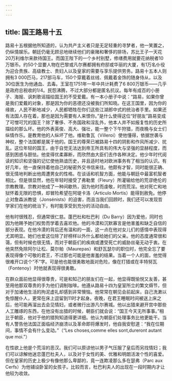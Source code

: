 ```yaml
---
---
---
```

title: 国王路易十五
---




路易十五根据他所知道的，认为共产主义者只是无足轻重的寻梦者，他一笑置之，仍纵情娱乐。朝廷仍毫无顾忌地继续他们的豪赌和奢侈的排场，苏比王子一天花20万利维尔来款待国王。而国王陛下的一个乡村别墅，修缮费用就要花纳税者10万银币。约50个显要人物在巴黎或凡尔赛都拥有府邸或华丽的大厦，有1万名仆役为迎合贵族、高级教士、贵妇人以及皇家的需要与享乐提供劳务。路易十五本人则拥有3 000匹马，217部马车，150个穿戴着丝绒、佩戴着金饰的随身侍从，以及30位医生为他通血、去毒。王室在1751年一年中共计耗费了6 800万银币——几乎是政府总税收的1/4。民怨沸腾，不过大部分都是匿名抗议。每年有成百的小册子、海报、讽刺歌谣描绘国王的不受爱戴。有一本小册子中说：“路易，如果你曾是我们爱戴的对象，那是因为你的恶德还没被我们所知晓。在这王国里，因为你的缘故，人民不断地减少，人民都牺牲在你们这些江湖郎中式的统治者手里。如果还有法国人存在着，那也是因为需要有人来恨你。”是什么使得这位“好朋友”路易变成了可憎可咒的国王？除了奢侈、不务国政和淫乱外，他本人并不如报复性的历史所描绘的那么坏。他的外表英俊、高大、强壮，能一整个下午狩猎，而夜晚与女士们纵情作乐。是教育他的人纵坏了他。维勒鲁瓦（Villeroi）使他懂得，依据世袭与神权，整个法国都是属于他的。国王的尊荣已被路易十四的阴影和作风所减少、扰乱。这位年轻的国王，由于自觉无法达到帝王所具有的伟大与坚强的显赫程度，而感到困惑与胆怯。他变得优柔寡断，而欣然由大臣们去作各种决定。他少年时代阅读的知识和坚强的记忆使他熟谙历史，并且适时地对欧洲事务有了相当的认识。有好几年，他一直保持着他自己的秘密外交书信来往。他颇有才智，同时能很正确、很无情地判断出他周遭男女的性格。在谈话和机智方面，他能与朝廷中最富机智者相比。但是很显然，他在年轻时接受了弗勒里（Fleury）所灌输给他的荒谬绝伦的宗教教理。宗教对他成了一种间歇热，因为他时而虔敬，时而荒淫。他对死亡和地狱怀着无限的恐惧，却冒险希望在阿堤卡洛（Articulo Mortis）能得到赦免。他停止对詹森派教徒（Jonsénists）的迫害，而且当我们回顾时，我们还可以发现哲学家们在他的统治下，有时能享受到充分的活动自由。

他有时很残忍，但通常很仁慈。蓬巴杜和杜巴利（Du Barry）因为爱他，同时也因为他赐予她们权势而学着去喜欢他。他的冷漠和沉默寡言是他害羞和缺乏自信的部分表现。在他冷漠的背后还有温和的一面，这一点在他对女儿们的感情中表现得尤其明显。她们也爱这位除了好榜样以外什么都给她们的父亲。他的态度通常很和蔼，但有时候也很无情，而对于朝臣们的疾病或遭受死亡的威胁丝毫无动于衷。在他突然免除阿尔让松、莫尔帕（Maurepas）和舒瓦瑟尔的职位时，他完全忘了要表现得像个可敬的君王，不过那也可能是他害羞的结果。当着一个人的面，他觉得很难开口说个“不”字。可是他也能很勇敢地面对危险，像在打猎或在丰特努瓦（Fontenoy）时他就表现得很勇敢。

在群众面前他显得很尊贵，可是和知己的朋友们在一起，他显得既愉悦又友善，甚至用他那双尊贵的手为他们调制咖啡。他遵从路易十四为皇室所立的繁文缛节，但对于加诸他生活的拘泥虚礼却感到非常懊恼。他常常在朝见会前起床，自己洗漱以免惊醒仆人，更常在床上逗留到11时才起身。夜晚，在君王睡眠时间被送上床之后，他可能再溜出去会见情妇，或者微行出游凡尔赛城。他以出猎来避开宫中那些人工雕琢的东西，在他没有出猎的时候，朝臣们就会说：“国王今天无所事事。”相比于朝臣，他对于他的猎狗知道得更详细。他认为朝臣们处理事务比他更能干。当有人警告他法国正面临经济崩溃以及革命即将爆发时，他自我安慰道：“我在位期间，事情不会有什么变动。”（“Les choses,comme elles sont,dureront autant que moi.”）

在性欲上他是个荒淫的恶汉。我们可以原谅他以男子气压服了皇后而另找情妇；我们可以谅解他迷恋蓬巴杜夫人，以及对于女性的美、优雅和明朗活泼个性的喜爱。但在皇家的历史上极少有像他那么卑鄙的，竟一连欺凌那么多在瑟弗（Parc aux Cerfs）为他铺设卧室的女孩子。比较而言，杜巴利夫人的出现在一段时期内才让他较为收敛。